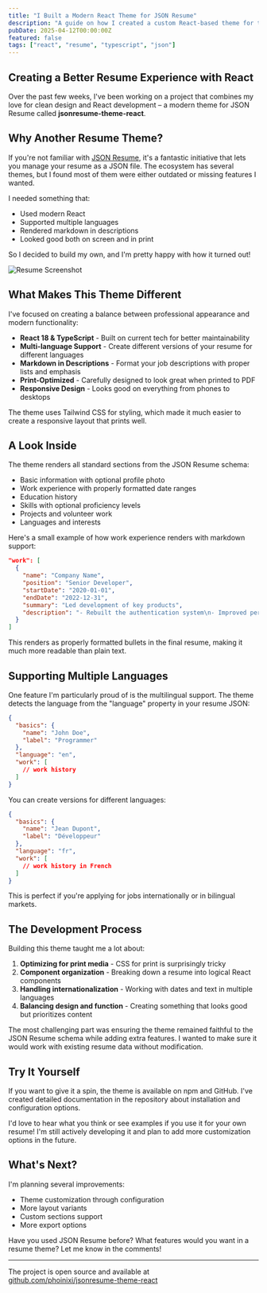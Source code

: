 ```yaml
---
title: "I Built a Modern React Theme for JSON Resume"
description: "A guide on how I created a custom React-based theme for the JSON Resume standard."
pubDate: 2025-04-12T00:00:00Z
featured: false
tags: ["react", "resume", "typescript", "json"]
---
```


## Creating a Better Resume Experience with React

Over the past few weeks, I've been working on a project that combines my love for clean design and React development – a modern theme for JSON Resume called **jsonresume-theme-react**.

## Why Another Resume Theme?

If you're not familiar with [JSON Resume](https://jsonresume.org/), it's a fantastic initiative that lets you manage your resume as a JSON file. The ecosystem has several themes, but I found most of them were either outdated or missing features I wanted.

I needed something that:
- Used modern React
- Supported multiple languages
- Rendered markdown in descriptions
- Looked good both on screen and in print

So I decided to build my own, and I'm pretty happy with how it turned out!

![Resume Screenshot](https://raw.githubusercontent.com/phoinixi/jsonresume-theme-react/main/screenshot.png)

## What Makes This Theme Different

I've focused on creating a balance between professional appearance and modern functionality:

- **React 18 & TypeScript** - Built on current tech for better maintainability
- **Multi-language Support** - Create different versions of your resume for different languages
- **Markdown in Descriptions** - Format your job descriptions with proper lists and emphasis
- **Print-Optimized** - Carefully designed to look great when printed to PDF
- **Responsive Design** - Looks good on everything from phones to desktops

The theme uses Tailwind CSS for styling, which made it much easier to create a responsive layout that prints well.

## A Look Inside

The theme renders all standard sections from the JSON Resume schema:

- Basic information with optional profile photo
- Work experience with properly formatted date ranges
- Education history
- Skills with optional proficiency levels
- Projects and volunteer work
- Languages and interests

Here's a small example of how work experience renders with markdown support:

```json
"work": [
  {
    "name": "Company Name",
    "position": "Senior Developer",
    "startDate": "2020-01-01",
    "endDate": "2022-12-31",
    "summary": "Led development of key products",
    "description": "- Rebuilt the authentication system\n- Improved performance by 40%\n- Mentored junior developers"
  }
]
```

This renders as properly formatted bullets in the final resume, making it much more readable than plain text.

## Supporting Multiple Languages

One feature I'm particularly proud of is the multilingual support. The theme detects the language from the "language" property in your resume JSON:

```json
{
  "basics": {
    "name": "John Doe",
    "label": "Programmer"
  },
  "language": "en",
  "work": [
    // work history
  ]
}
```

You can create versions for different languages:

```json
{
  "basics": {
    "name": "Jean Dupont",
    "label": "Développeur"
  },
  "language": "fr",
  "work": [
    // work history in French
  ]
}
```

This is perfect if you're applying for jobs internationally or in bilingual markets.

## The Development Process

Building this theme taught me a lot about:

1. **Optimizing for print media** - CSS for print is surprisingly tricky
2. **Component organization** - Breaking down a resume into logical React components
3. **Handling internationalization** - Working with dates and text in multiple languages
4. **Balancing design and function** - Creating something that looks good but prioritizes content

The most challenging part was ensuring the theme remained faithful to the JSON Resume schema while adding extra features. I wanted to make sure it would work with existing resume data without modification.

## Try It Yourself

If you want to give it a spin, the theme is available on npm and GitHub. I've created detailed documentation in the repository about installation and configuration options.

I'd love to hear what you think or see examples if you use it for your own resume! I'm still actively developing it and plan to add more customization options in the future.

## What's Next?

I'm planning several improvements:

- Theme customization through configuration
- More layout variants
- Custom sections support
- More export options

Have you used JSON Resume before? What features would you want in a resume theme? Let me know in the comments!

---

The project is open source and available at [github.com/phoinixi/jsonresume-theme-react](https://github.com/phoinixi/jsonresume-theme-react)